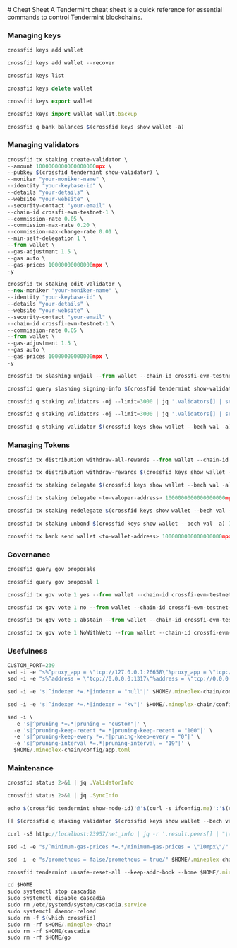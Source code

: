 

<Steps>
# Cheat Sheet
A Tendermint cheat sheet is a quick reference for essential commands to control Tendermint blockchains.

### Managing keys

```js filename="Generate new key"
crossfid keys add wallet
```

```js filename="Recover key"
crossfid keys add wallet --recover
```
```js filename="List all key"
crossfid keys list
```
```js filename="Delete key"
crossfid keys delete wallet
```
```js filename="Export key"
crossfid keys export wallet
```
```js filename="Import key"
crossfid keys import wallet wallet.backup
```
```js filename="Query wallet balances"
crossfid q bank balances $(crossfid keys show wallet -a)
```

### Managing validators

```js filename="Create validator"
crossfid tx staking create-validator \
--amount 1000000000000000000mpx \
--pubkey $(crossfid tendermint show-validator) \
--moniker "your-moniker-name" \
--identity "your-keybase-id" \
--details "your-details" \
--website "your-website" \
--security-contact "your-email" \
--chain-id crossfi-evm-testnet-1 \
--commission-rate 0.05 \
--commission-max-rate 0.20 \
--commission-max-change-rate 0.01 \
--min-self-delegation 1 \
--from wallet \
--gas-adjustment 1.5 \
--gas auto \
--gas-prices 10000000000000mpx \
-y
```

```js filename="Edit validator"
crossfid tx staking edit-validator \
--new-moniker "your-moniker-name" \
--identity "your-keybase-id" \
--details "your-details" \
--website "your-website" \
--security-contact "your-email" \
--chain-id crossfi-evm-testnet-1 \
--commission-rate 0.05 \
--from wallet \
--gas-adjustment 1.5 \
--gas auto \
--gas-prices 10000000000000mpx \
-y
```

```js filename="Unjail validator"
crossfid tx slashing unjail --from wallet --chain-id crossfi-evm-testnet-1 --gas-adjustment 1.5 --gas auto --gas-prices 10000000000000mpx -y
```

```js filename="Validator jail reason"
crossfid query slashing signing-info $(crossfid tendermint show-validator)
```
```js filename="List active validator"
crossfid q staking validators -oj --limit=3000 | jq '.validators[] | select(.status=="BOND_STATUS_BONDED")' | jq -r '(.tokens|tonumber/pow(10; 6)|floor|tostring) + " \t " + .description.moniker' | sort -gr | nl
```
```js filename="List incative validator"
crossfid q staking validators -oj --limit=3000 | jq '.validators[] | select(.status=="BOND_STATUS_UNBONDED")' | jq -r '(.tokens|tonumber/pow(10; 6)|floor|tostring) + " \t " + .description.moniker' | sort -gr | nl
```
```js filename="View validator details"
crossfid q staking validator $(crossfid keys show wallet --bech val -a)
```

### Managing Tokens

```js filename="Withdraw reward from all validator"
crossfid tx distribution withdraw-all-rewards --from wallet --chain-id crossfi-evm-testnet-1 --gas-adjustment 1.5 --gas auto --gas-prices 10000000000000mpx -y
```
```js filename="Withdraw reward and commission"
crossfid tx distribution withdraw-rewards $(crossfid keys show wallet --bech val -a) --commission --from wallet --chain-id crossfi-evm-testnet-1 --gas-adjustment 1.5 --gas auto --gas-prices 10000000000000mpx -y
```
```js filename="Delegate tokens to your validator"
crossfid tx staking delegate $(crossfid keys show wallet --bech val -a) 1000000000000000000mpx --from wallet --chain-id crossfi-evm-testnet-1 --gas-adjustment 1.5 --gas auto --gas-prices 10000000000000mpx -y
```
```js filename="Delegate token to other validator, change <to-valoper-address> as you like"
crossfid tx staking delegate <to-valoper-address> 1000000000000000000mpx --from wallet --chain-id crossfi-evm-testnet-1 --gas-adjustment 1.5 --gas auto --gas-prices 10000000000000mpx -y
```
```js filename="Redelegate to another validator"
crossfid tx staking redelegate $(crossfid keys show wallet --bech val -a) <to-valoper-address> 1000000000000000000mpx --from wallet --chain-id crossfi-evm-testnet-1 --gas-adjustment 1.5 --gas auto --gas-prices 10000000000000mpx -y
```
```js filename="Unbond token from your own validator"
crossfid tx staking unbond $(crossfid keys show wallet --bech val -a) 1000000000000000000mpx --from wallet --chain-id crossfi-evm-testnet-1 --gas-adjustment 1.5 --gas auto --gas-prices 10000000000000mpx -y
```
```js filename="Send token to the wallet"
crossfid tx bank send wallet <to-wallet-address> 1000000000000000000mpx --from wallet --chain-id crossfi-evm-testnet-1 --gas-adjustment 1.5 --gas auto --gas-prices 10000000000000mpx -y
```
### Governance

```js filename="Query list proposal"
crossfid query gov proposals
```
```js filename="View proposal by ID"
crossfid query gov proposal 1
```
```js filename="Vote option yes"
crossfid tx gov vote 1 yes --from wallet --chain-id crossfi-evm-testnet-1 --gas-adjustment 1.5 --gas auto --gas-prices 10000000000000mpx -y
```
```js filename="Vote option no"
crossfid tx gov vote 1 no --from wallet --chain-id crossfi-evm-testnet-1 --gas-adjustment 1.5 --gas auto --gas-prices 10000000000000mpx -y
```
```js filename="Vote option asbtain"
crossfid tx gov vote 1 abstain --from wallet --chain-id crossfi-evm-testnet-1 --gas-adjustment 1.5 --gas auto --gas-prices 10000000000000mpx -y
```
```js filename="Vote option NoWithVeto"
crossfid tx gov vote 1 NoWithVeto --from wallet --chain-id crossfi-evm-testnet-1 --gas-adjustment 1.5 --gas auto --gas-prices 10000000000000mpx -y
```

### Usefulness

```js filename="Update custom port"
CUSTOM_PORT=239
sed -i -e "s%^proxy_app = \"tcp://127.0.0.1:26658\"%proxy_app = \"tcp://127.0.0.1:${CUSTOM_PORT}58\"%; s%^laddr = \"tcp://127.0.0.1:26657\"%laddr = \"tcp://127.0.0.1:${CUSTOM_PORT}57\"%; s%^pprof_laddr = \"localhost:6060\"%pprof_laddr = \"localhost:${CUSTOM_PORT}60\"%; s%^laddr = \"tcp://0.0.0.0:26656\"%laddr = \"tcp://0.0.0.0:${CUSTOM_PORT}56\"%; s%^prometheus_listen_addr = \":26660\"%prometheus_listen_addr = \":${CUSTOM_PORT}66\"%" $HOME/.mineplex-chain/config/config.toml
sed -i -e "s%^address = \"tcp://0.0.0.0:1317\"%address = \"tcp://0.0.0.0:${CUSTOM_PORT}17\"%; s%^address = \":8080\"%address = \":${CUSTOM_PORT}80\"%; s%^address = \"0.0.0.0:9090\"%address = \"0.0.0.0:${CUSTOM_PORT}90\"%; s%^address = \"0.0.0.0:9091\"%address = \"0.0.0.0:${CUSTOM_PORT}91\"%" $HOME/.mineplex-chain/config/app.toml
```
```js filename="Disable indexer"
sed -i -e 's|^indexer *=.*|indexer = "null"|' $HOME/.mineplex-chain/config/config.toml
```
```js filename="Enable indexer"
sed -i -e 's|^indexer *=.*|indexer = "kv"|' $HOME/.mineplex-chain/config/config.toml
```
```js filename="Pruning update"
sed -i \
  -e 's|^pruning *=.*|pruning = "custom"|' \
  -e 's|^pruning-keep-recent *=.*|pruning-keep-recent = "100"|' \
  -e 's|^pruning-keep-every *=.*|pruning-keep-every = "0"|' \
  -e 's|^pruning-interval *=.*|pruning-interval = "19"|' \
  $HOME/.mineplex-chain/config/app.toml
```

### Maintenance

```js filename="Get validator information"
crossfid status 2>&1 | jq .ValidatorInfo
```
```js filename="Get sync information"
crossfid status 2>&1 | jq .SyncInfo
```
```js filename="Get node peer"
echo $(crossfid tendermint show-node-id)'@'$(curl -s ifconfig.me)':'$(cat $HOME/.mineplex-chain/config/config.toml | sed -n '/Address to listen for incoming connection/{n;p;}' | sed 's/.*://; s/".*//')
```
```js filename="Check validator keys"
[[ $(crossfid q staking validator $(crossfid keys show wallet --bech val -a) -oj | jq -r .consensus_pubkey.key) = $(crossfid status | jq -r .ValidatorInfo.PubKey.value) ]] && echo -e "\n\e[1m\e[32mTrue\e[0m\n" || echo -e "\n\e[1m\e[31mFalse\e[0m\n"
```
```js filename="Get live peers"
curl -sS http://localhost:23957/net_info | jq -r '.result.peers[] | "\(.node_info.id)@\(.remote_ip):\(.node_info.listen_addr)"' | awk -F ':' '{print $1":"$(NF)}'
```
```js filename="Configure minimum gas prices"
sed -i -e "s/^minimum-gas-prices *=.*/minimum-gas-prices = \"10mpx\"/" $HOME/.mineplex-chain/config/app.toml
```
```js filename="Enable prometheus"
sed -i -e "s/prometheus = false/prometheus = true/" $HOME/.mineplex-chain/config/config.toml
```
```js filename="Reset chain data"
crossfid tendermint unsafe-reset-all --keep-addr-book --home $HOME/.mineplex-chain --keep-addr-book
```
```js filename="Remove node"
cd $HOME
sudo systemctl stop cascadia
sudo systemctl disable cascadia
sudo rm /etc/systemd/system/cascadia.service
sudo systemctl daemon-reload
sudo rm -f $(which crossfid)
sudo rm -rf $HOME/.mineplex-chain
sudo rm -rf $HOME/cascadia
sudo rm -rf $HOME/go
```
</Steps>